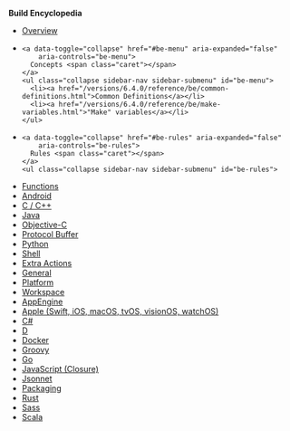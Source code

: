 
**Build Encyclopedia**

<ul class="sidebar-nav">
  <li><a href="/versions/6.4.0/reference/be/overview.html">Overview</a></li>

  <li>

    <a data-toggle="collapse" href="#be-menu" aria-expanded="false"
        aria-controls="be-menu">
      Concepts <span class="caret"></span>
    </a>
    <ul class="collapse sidebar-nav sidebar-submenu" id="be-menu">
      <li><a href="/versions/6.4.0/reference/be/common-definitions.html">Common Definitions</a></li>
      <li><a href="/versions/6.4.0/reference/be/make-variables.html">"Make" variables</a></li>
    </ul>
  </li>

  <li>

    <a data-toggle="collapse" href="#be-rules" aria-expanded="false"
        aria-controls="be-rules">
      Rules <span class="caret"></span>
    </a>
    <ul class="collapse sidebar-nav sidebar-submenu" id="be-rules">
  <li><a href="/versions/6.4.0/reference/be/functions.html">Functions</a></li>
    <li><a href="/versions/6.4.0/reference/be/android.html">Android</a></li>
      <li><a href="/versions/6.4.0/reference/be/c-cpp.html">C / C++</a></li>
      <li><a href="/versions/6.4.0/reference/be/java.html">Java</a></li>
      <li><a href="/versions/6.4.0/reference/be/objective-c.html">Objective-C</a></li>
      <li><a href="/versions/6.4.0/reference/be/protocol-buffer.html">Protocol Buffer</a></li>
      <li><a href="/versions/6.4.0/reference/be/python.html">Python</a></li>
      <li><a href="/versions/6.4.0/reference/be/shell.html">Shell</a></li>
      <li><a href="/versions/6.4.0/reference/be/extra-actions.html">Extra Actions</a></li>
      <li><a href="/versions/6.4.0/reference/be/general.html">General</a></li>
      <li><a href="/versions/6.4.0/reference/be/platform.html">Platform</a></li>
      <li><a href="/versions/6.4.0/reference/be/workspace.html">Workspace</a></li>

  <li><a href="https://github.com/bazelbuild/rules_appengine" target="_blank" rel="noopener">AppEngine</a></li>
  <li><a href="https://github.com/bazelbuild/rules_apple" target="_blank" rel="noopener">Apple (Swift, iOS, macOS, tvOS, visionOS, watchOS)</a></li>
  <li><a href="https://github.com/bazelbuild/rules_dotnet" target="_blank" rel="noopener">C#</a></li>
  <li><a href="https://github.com/bazelbuild/rules_d" target="_blank" rel="noopener">D</a></li>
  <li><a href="https://github.com/bazelbuild/rules_docker" target="_blank" rel="noopener">Docker</a></li>
  <li><a href="https://github.com/bazelbuild/rules_groovy" target="_blank" rel="noopener">Groovy</a></li>
  <li><a href="https://github.com/bazelbuild/rules_go" target="_blank" rel="noopener">Go</a></li>
  <li><a href="https://github.com/bazelbuild/rules_closure" target="_blank" rel="noopener">JavaScript (Closure)</a></li>
  <li><a href="https://github.com/bazelbuild/rules_jsonnet" target="_blank" rel="noopener">Jsonnet</a></li>
  <li><a href="/versions/6.4.0/reference/be/pkg.html">Packaging</a></li>
  <li><a href="https://github.com/bazelbuild/rules_rust" target="_blank" rel="noopener">Rust</a></li>
  <li><a href="https://github.com/bazelbuild/rules_sass" target="_blank" rel="noopener">Sass</a></li>
  <li><a href="https://github.com/bazelbuild/rules_scala" target="_blank" rel="noopener">Scala</a></li>
  </ul>
  </li>

</ul>
